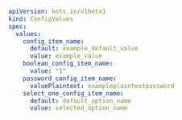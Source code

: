 ```yaml
apiVersion: kots.io/v1beta1
kind: ConfigValues
spec:
  values:
    config_item_name:
      default: example_default_value
      value: example_value
    boolean_config_item_name:
      value: "1"
    password_config_item_name:
      valuePlaintext: exampleplaintextpassword
    select_one_config_item_name:
      default: default_option_name
      value: selected_option_name  
```
